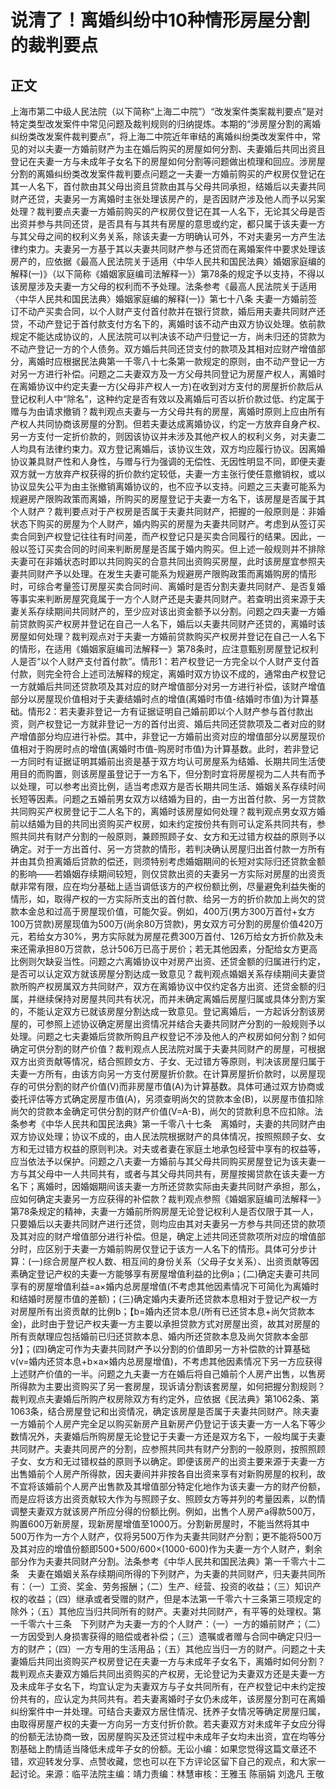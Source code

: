 # 说清了！离婚纠纷中10种情形房屋分割的裁判要点
## 正文
上海市第二中级人民法院（以下简称“上海二中院”）“改发案件类案裁判要点”是对特定类型改发案件中常见问题及裁判规则的归纳提炼。本期的“涉房屋分割的离婚纠纷类改发案件裁判要点”，将上海二中院近年审结的离婚纠纷类改发案件中，常见的对以夫妻一方婚前财产为主在婚后购买的房屋如何分割、夫妻婚后共同出资且登记在夫妻一方与未成年子女名下的房屋如何分割等问题做出梳理和回应。涉房屋分割的离婚纠纷类改发案件裁判要点问题之一夫妻一方婚前购买的产权房仅登记在其一人名下，首付款由其父母出资且贷款由其与父母共同承担，结婚后以夫妻共同财产还贷，夫妻另一方离婚时主张处理该房产的，是否因财产涉及他人而予以另案处理？裁判要点夫妻一方婚前购买的产权房仅登记在其一人名下，无论其父母是否出资并参与共同还贷，是否具有与其共有房屋的意思或约定，都只属于该夫妻一方与其父母之间的权利义务关系，除该夫妻一方明确认可外，不对夫妻另一方产生法律约束力。夫妻另一方基于其以夫妻共同财产参与还贷而在离婚案件中要求处理该房产的，应依据《最高人民法院关于适用〈中华人民共和国民法典〉婚姻家庭编的解释(一)》（以下简称《婚姻家庭编司法解释一》）第78条的规定予以支持，不得以该房屋涉及夫妻一方父母的权利而不予处理。法条参考《最高人民法院关于适用〈中华人民共和国民法典〉婚姻家庭编的解释(一)》第七十八条 夫妻一方婚前签订不动产买卖合同，以个人财产支付首付款并在银行贷款，婚后用夫妻共同财产还贷，不动产登记于首付款支付方名下的，离婚时该不动产由双方协议处理。依前款规定不能达成协议的，人民法院可以判决该不动产归登记一方，尚未归还的贷款为不动产登记一方的个人债务。双方婚后共同还贷支付的款项及其相对应财产增值部分，离婚时应根据民法典第一千零八十七条第一款规定的原则，由不动产登记一方对另一方进行补偿。问题之二夫妻双方及一方父母共同登记为房屋产权人，离婚时在离婚协议中约定夫妻一方(父母非产权人一方)在收到对方支付的房屋折价款后从登记权利人中“除名”，这种约定是否有效以及离婚后可否以折价款过低、约定属于赠与为由请求撤销？裁判观点夫妻与一方父母共有的房屋，离婚时原则上应由所有产权人共同协商该房屋的分割。但若夫妻达成离婚协议，约定一方放弃自身产权、另一方支付一定折价款的，则因该协议并未涉及其他产权人的权利义务，对夫妻二人均具有法律约束力。双方登记离婚后，该协议生效，双方均应履行协议。因离婚协议兼具财产性和人身性，与赠与行为强调的无偿性、无因性明显不同，即便夫妻双方就一方放弃产权获得的折价款约定较低，夫妻一方主张行使任意撤销权，或以协议显失公平为由主张撤销离婚协议的，也不应予以支持。问题之三夫妻可能系为规避房产限购政策而离婚，所购买的房屋登记于夫妻一方名下，该房屋是否属于其个人财产？裁判要点对于产权房是否属于夫妻共同财产，把握的一般原则是：非婚状态下购买的房屋为个人财产，婚内购买的房屋为夫妻共同财产。考虑到从签订买卖合同到产权登记往往有时间差，而产权登记只是买卖合同履行的结果。因此，一般以签订买卖合同的时间来判断房屋是否属于婚内购买。但上述一般规则并不排除夫妻可在非婚状态时即以共同购买的合意共同出资购买房屋，此时该房屋宜参照夫妻共同财产予以处理。在发生夫妻可能系为规避房产限购政策而离婚购房的情形时，可综合考量签订房屋买卖合同时间、离婚时是否分割夫妻共同财产、是否复婚等事实来判断房屋究竟属于一方个人财产还是夫妻共同财产。若查明出资来源于夫妻关系存续期间共同财产的，至少应对该出资金额予以分割。问题之四夫妻一方婚前贷款购买产权房并登记在自己一人名下，婚后以夫妻共同财产还贷的，离婚时该房屋如何处理？裁判观点对于夫妻一方婚前贷款购买产权房并登记在自己一人名下的情形，在适用《婚姻家庭编司法解释一》第78条时，应注意甄别房屋登记权利人是否“以个人财产支付首付款”。情形1：若产权登记一方完全以个人财产支付首付款，则完全符合上述司法解释的规定，离婚时双方协议不成的，通常由产权登记一方就婚后共同还贷款项及其对应的财产增值部分对另一方进行补偿，该财产增值部分以房屋现价值相对于夫妻结婚时点的增值(离婚时市值-结婚时市值)为计算基础。情形2：若夫妻非登记一方有证据证明自己婚前即以个人财产参与首付款出资，则产权登记一方就非登记一方的首付出资、婚后共同还贷款项及二者对应的财产增值部分均应进行补偿。其中，非登记一方婚前出资对应的增值部分以房屋现价值相对于购房时点的增值(离婚时市值-购房时市值)为计算基数。此时，若非登记一方同时有证据证明其婚前出资是基于双方均认可房屋系为结婚、长期共同生活使用目的而购置，则该房屋虽登记于一方名下，但分割时宜将房屋视为二人共有而予以处理，可以参考出资比例，适当考虑双方是否长期共同生活、婚姻关系存续时间长短等因素。问题之五婚前男女双方以结婚为目的，由一方出首付款、另一方贷款共同购买产权房登记于二人名下的，离婚时该房屋如何处理？裁判观点男女双方婚前以结婚为目的共同出资购买产权房，如未约定按份共有则可认定系共同共有，参照共同共有财产分割的一般原则，兼顾照顾子女、女方和无过错方权益的原则予以确定。对于一方出首付、另一方贷款的情形，若判决确认房屋归出首付款一方所有并由其负担离婚后贷款的偿还，则须特别考虑婚姻期间的长短对实际归还贷款金额的影响——若婚姻存续期间较短，则仅贷款出资的夫妻另一方实际对房屋的出资贡献非常有限，应在均分基础上适当调低该方的产权份额比例，尽量避免利益失衡的情形，如，取得产权的一方实际所支出的首付款、给另一方的折价款加上尚欠的贷款本金总和过高于房屋现价值，可能欠妥。例如，400万(男方300万首付+女方100万贷款)房屋现值为500万(尚余80万贷款)，男女双方可分割的房屋价值420万元，若给女方30%，男方实际就为房屋花费300万首付、126万给女方折价款及未来还需承担80万贷款，总计506万已高于房价；若无其他因素，分配给女方更高比例则欠缺妥当性。问题之六离婚协议中对房产出资、还贷金额的归属进行约定，是否可以认定双方就该房屋分割达成一致意见？裁判观点婚姻关系存续期间夫妻贷款所购产权房属双方共同财产，双方在离婚协议中仅约定各方出资、还贷金额的归属，并继续保持对房屋共同共有状况，而并未确定离婚后房屋归属或具体分割方案的，不能认定双方已就该房屋分割达成一致意见。登记离婚后，一方起诉分割该房屋的，可参照上述协议确定房屋出资情况并结合夫妻共同财产分割的一般规则予以处理。问题之七夫妻婚后贷款所购且产权登记不涉及他人的产权房如何分割？如何确定可供分割的财产价值？裁判观点人民法院对属于夫妻共同财产的房屋，可根据双方出资贡献等情况，结合照顾女方、子女、无过错方等原则，判决该房屋归属于夫妻一方所有，由该方向另一方支付房屋折价款。在计算房屋折价款时，以房屋现存的可供分割的财产价值(V)而非房屋市值(A)为计算基数。具体可通过双方协商或委托评估等方式确定房屋市值(A)，另须查明尚欠的贷款本金(B)，以房屋市值扣除尚欠的贷款本金确定可供分割的财产价值(V=A-B)，尚欠的贷款利息不应扣除。法条参考《中华人民共和国民法典》第一千零八十七条　离婚时，夫妻的共同财产由双方协议处理；协议不成的，由人民法院根据财产的具体情况，按照照顾子女、女方和无过错方权益的原则判决。对夫或者妻在家庭土地承包经营中享有的权益等，应当依法予以保护。问题之八夫妻一方婚前与其父母共同购买房屋登记为该夫妻一方与其父母中一人共同共有，或者与其父母共同共有，房屋按揭贷款在该夫妻一方名下；离婚时，因婚姻期间该夫妻一方所还贷款实际由夫妻共同财产承担，那么，应如何确定夫妻另一方应获得的补偿款？裁判观点参照《婚姻家庭编司法解释一》第78条规定的精神，夫妻一方婚前所购房屋无论登记权利人是否仅限于其一人，只要婚后以夫妻共同财产进行还贷，则均应由其对夫妻另一方参与共同还贷的款项及其对应的财产增值部分进行补偿。但是，确定上述共同还贷款项所对应的增值部分时，应区别于夫妻一方婚前购房仅登记于该方一人名下的情形。具体可分步计算：(一)综合房屋产权人数、相互间的身份关系（父母子女关系）、出资贡献等因素确定登记产权的夫妻一方能够享有房屋增值利益的比例a；(二)确定夫妻可共同享有的房屋增值利益=a×婚内总房屋增值(不考虑其他因素情况下可简化为离婚时和结婚时房屋市值的差额)；(三)确定婚内夫妻所还贷款本息相对于登记产权一方对房屋所有出资贡献的比例b；【b=婚内还贷本息/(所有已还贷本息+尚欠贷款本金)，此时由于登记产权夫妻一方主要以承担贷款方式对房屋出资，故其对房屋的所有贡献理应包括婚前已归还贷款本息、婚内所还贷款本息及尚欠贷款本金部分】；(四)确定可作为夫妻共同财产予以分割的价值即另一方补偿款的计算基础v(v=婚内还贷本息+b×a×婚内总房屋增值)，不考虑其他因素情况下另一方应获得上述财产价值的一半。问题之九夫妻一方在婚后将自己婚前个人房产出售，以售房所得款为主要出资购买了另一套房屋，现诉请分割该套房屋，如何把握分割规则？裁判观点夫妻婚后所购产权房除双方有约定外，应依据《民法典》第1062条、第1063条，结合房屋登记和出资情况，确定该房屋是否属于夫妻共同财产。除夫妻一方婚前个人房产完全足以购买新房产且新房产仍登记于该夫妻一方一人名下等少数情况外，夫妻婚后所购房屋无论登记于夫妻一方还是双方名下，一般均属于夫妻共同财产。夫妻共同房产的分割，应参照共同共有财产分割的一般原则，按照照顾子女、女方和无过错权益的原则予以确定。即便该房产的出资主要来源于夫妻一方出售婚前个人房产所得款，因夫妻间并非按各自出资来享有对新购房屋的权利，故不宜将该婚前个人房产出售款及其增值部分特定化地作为该夫妻一方的财产份额，而是应将该方出资贡献较大作为与照顾子女、照顾女方等并列的考量因素，以酌情调整夫妻双方就该房产所应分得的份额比例。例如，出售个人房产a得款500万，购置600万新房屋，现新房屋增值至1000万。分割新房屋时，不能当然将其中500万作为一方个人财产，仅将另500万作为夫妻共同财产分割；更不能将500万及其对应的增值份额即500+500/600×(1000-600)作为夫妻一方个人财产，剩余部分作为夫妻共同财产分割。法条参考《中华人民共和国民法典》第一千零六十二条　夫妻在婚姻关系存续期间所得的下列财产，为夫妻的共同财产，归夫妻共同所有：（一）工资、奖金、劳务报酬；（二）生产、经营、投资的收益；（三）知识产权的收益；（四）继承或者受赠的财产，但是本法第一千零六十三条第三项规定的除外；（五）其他应当归共同所有的财产。夫妻对共同财产，有平等的处理权。第一千零六十三条　下列财产为夫妻一方的个人财产：（一）一方的婚前财产；（二）一方因受到人身损害获得的赔偿或者补偿；（三）遗嘱或者赠与合同中确定只归一方的财产；（四）一方专用的生活用品；（五）其他应当归一方的财产。问题之十夫妻婚后共同出资购买产权房登记在夫妻一方与未成年子女名下，离婚时如何分割？裁判观点夫妻双方婚后共同出资购买的产权房，无论登记为夫妻双方还是夫妻一方及未成年子女名下，均宜认定为夫妻双方与子女共同所有，在产权登记中未约定按份共有的，应认定为共同共有。若夫妻离婚时子女仍未成年，该房屋分割可在离婚纠纷案件中一并处理。可结合夫妻双方居住情况、抚养子女情况等确定房屋归属，由取得房屋产权的夫妻一方向另一方支付折价款。若夫妻双方对未成年子女应分得的份额无法协商一致，因房屋购买及还贷过程中未成年子女均未出资，宜在均等分割基础上酌情适当降低未成年子女的份额。无讼小编：如果您觉得这篇文章还不错，欢迎转发分享、点赞收藏，您也可以在下方评论区留下自己的观点，和大家一起讨论。来源：临平法院主编：靖力责编：林慧审核：王雅玉 陈丽娟 刘逸凡 王敬